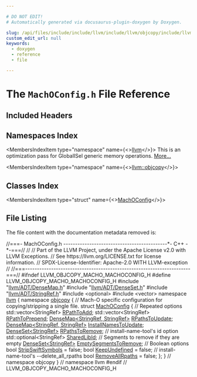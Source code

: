 ```yaml
---

# DO NOT EDIT!
# Automatically generated via docusaurus-plugin-doxygen by Doxygen.

slug: /api/files/include/include/llvm/include/llvm/objcopy/include/llvm/objcopy/macho/machoconfig-h
custom_edit_url: null
keywords:
  - doxygen
  - reference
  - file

---
```





# The `MachOConfig.h` File Reference

<DoxygenPage pluginConfig={pluginConfig}>



## Included Headers

<IncludesList>
<IncludesListItem
  filePath="llvm/ADT/DenseMap.h"
  permalink="/docs/api/files/include/include/llvm/include/llvm/adt/densemap-h"
  isLocal="true" />
<IncludesListItem
  filePath="llvm/ADT/DenseSet.h"
  permalink="/docs/api/files/include/include/llvm/include/llvm/adt/denseset-h"
  isLocal="true" />
<IncludesListItem
  filePath="llvm/ADT/StringRef.h"
  permalink="/docs/api/files/include/include/llvm/include/llvm/adt/stringref-h"
  isLocal="true" />
<IncludesListItem
  filePath="optional"
  permalink=""
  isLocal="false" />
<IncludesListItem
  filePath="vector"
  permalink=""
  isLocal="false" />
</IncludesList>

## Namespaces Index

<MembersIndex>

<MembersIndexItem
  type="namespace"
  name={<><a href="/docs/api/namespaces/llvm">llvm</a></>}>
This is an optimization pass for GlobalISel generic memory operations. <a href="/docs/api/namespaces/llvm/#details">More...</a>
</MembersIndexItem>

<MembersIndexItem
  type="namespace"
  name={<><a href="/docs/api/namespaces/llvm/objcopy">llvm::objcopy</a></>}>
</MembersIndexItem>

</MembersIndex>

## Classes Index

<MembersIndex>

<MembersIndexItem
  type="struct"
  name={<><a href="/docs/api/structs/llvm/objcopy/machoconfig">MachOConfig</a></>}>
</MembersIndexItem>

</MembersIndex>


## File Listing

The file content with the documentation metadata removed is:

<ProgramListing>

<Link id="l00001" /><CodeLine lineNumber="1"><Highlight kind="comment">//===- MachOConfig.h --------------------------------------------&#42;- C++ -&#42;-===//</Highlight><Highlight kind="normal"></Highlight></CodeLine>
<Link id="l00002" /><CodeLine lineNumber="2"><Highlight kind="normal"></Highlight><Highlight kind="comment">//</Highlight><Highlight kind="normal"></Highlight></CodeLine>
<Link id="l00003" /><CodeLine lineNumber="3"><Highlight kind="normal"></Highlight><Highlight kind="comment">// Part of the LLVM Project, under the Apache License v2.0 with LLVM Exceptions.</Highlight><Highlight kind="normal"></Highlight></CodeLine>
<Link id="l00004" /><CodeLine lineNumber="4"><Highlight kind="normal"></Highlight><Highlight kind="comment">// See https://llvm.org/LICENSE.txt for license information.</Highlight><Highlight kind="normal"></Highlight></CodeLine>
<Link id="l00005" /><CodeLine lineNumber="5"><Highlight kind="normal"></Highlight><Highlight kind="comment">// SPDX-License-Identifier: Apache-2.0 WITH LLVM-exception</Highlight><Highlight kind="normal"></Highlight></CodeLine>
<Link id="l00006" /><CodeLine lineNumber="6"><Highlight kind="normal"></Highlight><Highlight kind="comment">//</Highlight><Highlight kind="normal"></Highlight></CodeLine>
<Link id="l00007" /><CodeLine lineNumber="7"><Highlight kind="normal"></Highlight><Highlight kind="comment">//===----------------------------------------------------------------------===//</Highlight><Highlight kind="normal"></Highlight></CodeLine>
<Link id="l00008" /><CodeLine lineNumber="8"><Highlight kind="normal"></Highlight></CodeLine>
<Link id="l00009" /><CodeLine lineNumber="9"><Highlight kind="normal"></Highlight><Highlight kind="preprocessor">#ifndef LLVM&#95;OBJCOPY&#95;MACHO&#95;MACHOCONFIG&#95;H</Highlight><Highlight kind="normal"></Highlight></CodeLine>
<Link id="l00010" /><CodeLine lineNumber="10"><Highlight kind="normal"></Highlight><Highlight kind="preprocessor">#define LLVM&#95;OBJCOPY&#95;MACHO&#95;MACHOCONFIG&#95;H</Highlight><Highlight kind="normal"></Highlight></CodeLine>
<Link id="l00011" /><CodeLine lineNumber="11"><Highlight kind="normal"></Highlight></CodeLine>
<Link id="l00012" /><CodeLine lineNumber="12"><Highlight kind="normal"></Highlight><Highlight kind="preprocessor">#include &quot;<a href="/docs/api/files/include/include/llvm/include/llvm/adt/densemap-h">llvm/ADT/DenseMap.h</a>&quot;</Highlight><Highlight kind="normal"></Highlight></CodeLine>
<Link id="l00013" /><CodeLine lineNumber="13"><Highlight kind="normal"></Highlight><Highlight kind="preprocessor">#include &quot;<a href="/docs/api/files/include/include/llvm/include/llvm/adt/denseset-h">llvm/ADT/DenseSet.h</a>&quot;</Highlight><Highlight kind="normal"></Highlight></CodeLine>
<Link id="l00014" /><CodeLine lineNumber="14"><Highlight kind="normal"></Highlight><Highlight kind="preprocessor">#include &quot;<a href="/docs/api/files/include/include/llvm/include/llvm/adt/stringref-h">llvm/ADT/StringRef.h</a>&quot;</Highlight><Highlight kind="normal"></Highlight></CodeLine>
<Link id="l00015" /><CodeLine lineNumber="15"><Highlight kind="normal"></Highlight><Highlight kind="preprocessor">#include &lt;optional&gt;</Highlight><Highlight kind="normal"></Highlight></CodeLine>
<Link id="l00016" /><CodeLine lineNumber="16"><Highlight kind="normal"></Highlight><Highlight kind="preprocessor">#include &lt;vector&gt;</Highlight><Highlight kind="normal"></Highlight></CodeLine>
<Link id="l00017" /><CodeLine lineNumber="17"><Highlight kind="normal"></Highlight></CodeLine>
<Link id="l00018" /><CodeLine lineNumber="18"><Highlight kind="normal"></Highlight><Highlight kind="keyword">namespace </Highlight><Highlight kind="normal"><a href="/docs/api/namespaces/llvm">llvm</a> &#123;</Highlight></CodeLine>
<Link id="l00019" /><CodeLine lineNumber="19"><Highlight kind="normal"></Highlight><Highlight kind="keyword">namespace </Highlight><Highlight kind="normal"><a href="/docs/api/namespaces/llvm/objcopy">objcopy</a> &#123;</Highlight></CodeLine>
<Link id="l00020" /><CodeLine lineNumber="20"><Highlight kind="normal"></Highlight></CodeLine>
<Link id="l00021" /><CodeLine lineNumber="21"><Highlight kind="normal"></Highlight><Highlight kind="comment">// Mach-O specific configuration for copying/stripping a single file.</Highlight><Highlight kind="normal"></Highlight></CodeLine>
<Link id="l00022" /><CodeLine lineNumber="22" lineLink="/docs/api/structs/llvm/objcopy/machoconfig"><Highlight kind="normal"></Highlight><Highlight kind="keyword">struct </Highlight><Highlight kind="normal"><a href="/docs/api/structs/llvm/objcopy/machoconfig">MachOConfig</a> &#123;</Highlight></CodeLine>
<Link id="l00023" /><CodeLine lineNumber="23"><Highlight kind="normal">  </Highlight><Highlight kind="comment">// Repeated options</Highlight><Highlight kind="normal"></Highlight></CodeLine>
<Link id="l00024" /><CodeLine lineNumber="24" lineLink="/docs/api/structs/llvm/objcopy/machoconfig/#aeaabcf623530c6964340a7fbf1429711"><Highlight kind="normal">  std::vector&lt;StringRef&gt; <a href="/docs/api/structs/llvm/objcopy/machoconfig/#aeaabcf623530c6964340a7fbf1429711">RPathToAdd</a>;</Highlight></CodeLine>
<Link id="l00025" /><CodeLine lineNumber="25" lineLink="/docs/api/structs/llvm/objcopy/machoconfig/#a40a1fde31114835514985bff83320863"><Highlight kind="normal">  std::vector&lt;StringRef&gt; <a href="/docs/api/structs/llvm/objcopy/machoconfig/#a40a1fde31114835514985bff83320863">RPathToPrepend</a>;</Highlight></CodeLine>
<Link id="l00026" /><CodeLine lineNumber="26" lineLink="/docs/api/structs/llvm/objcopy/machoconfig/#ad9f5e6ffb240fdcc1cdfa1aac327fd4b"><Highlight kind="normal">  <a href="/docs/api/classes/llvm/densemap">DenseMap&lt;StringRef, StringRef&gt;</a> <a href="/docs/api/structs/llvm/objcopy/machoconfig/#ad9f5e6ffb240fdcc1cdfa1aac327fd4b">RPathsToUpdate</a>;</Highlight></CodeLine>
<Link id="l00027" /><CodeLine lineNumber="27" lineLink="/docs/api/structs/llvm/objcopy/machoconfig/#a43a835e9dea583015d151fb5bbe8aa2c"><Highlight kind="normal">  <a href="/docs/api/classes/llvm/densemap">DenseMap&lt;StringRef, StringRef&gt;</a> <a href="/docs/api/structs/llvm/objcopy/machoconfig/#a43a835e9dea583015d151fb5bbe8aa2c">InstallNamesToUpdate</a>;</Highlight></CodeLine>
<Link id="l00028" /><CodeLine lineNumber="28" lineLink="/docs/api/structs/llvm/objcopy/machoconfig/#a916f81c0e991f3f0dea3717cae887764"><Highlight kind="normal">  <a href="/docs/api/classes/llvm/denseset">DenseSet&lt;StringRef&gt;</a> <a href="/docs/api/structs/llvm/objcopy/machoconfig/#a916f81c0e991f3f0dea3717cae887764">RPathsToRemove</a>;</Highlight></CodeLine>
<Link id="l00029" /><CodeLine lineNumber="29"><Highlight kind="normal"></Highlight></CodeLine>
<Link id="l00030" /><CodeLine lineNumber="30"><Highlight kind="normal">  </Highlight><Highlight kind="comment">// install-name-tool&#39;s id option</Highlight><Highlight kind="normal"></Highlight></CodeLine>
<Link id="l00031" /><CodeLine lineNumber="31" lineLink="/docs/api/structs/llvm/objcopy/machoconfig/#a8e23bb7046c989748f162eab83122d93"><Highlight kind="normal">  std::optional&lt;StringRef&gt; <a href="/docs/api/structs/llvm/objcopy/machoconfig/#a8e23bb7046c989748f162eab83122d93">SharedLibId</a>;</Highlight></CodeLine>
<Link id="l00032" /><CodeLine lineNumber="32"><Highlight kind="normal"></Highlight></CodeLine>
<Link id="l00033" /><CodeLine lineNumber="33"><Highlight kind="normal">  </Highlight><Highlight kind="comment">// Segments to remove if they are empty</Highlight><Highlight kind="normal"></Highlight></CodeLine>
<Link id="l00034" /><CodeLine lineNumber="34" lineLink="/docs/api/structs/llvm/objcopy/machoconfig/#a8fa1caf761d4acd4745c4eb38040cfda"><Highlight kind="normal">  <a href="/docs/api/classes/llvm/denseset">DenseSet&lt;StringRef&gt;</a> <a href="/docs/api/structs/llvm/objcopy/machoconfig/#a8fa1caf761d4acd4745c4eb38040cfda">EmptySegmentsToRemove</a>;</Highlight></CodeLine>
<Link id="l00035" /><CodeLine lineNumber="35"><Highlight kind="normal"></Highlight></CodeLine>
<Link id="l00036" /><CodeLine lineNumber="36"><Highlight kind="normal">  </Highlight><Highlight kind="comment">// Boolean options</Highlight><Highlight kind="normal"></Highlight></CodeLine>
<Link id="l00037" /><CodeLine lineNumber="37" lineLink="/docs/api/structs/llvm/objcopy/machoconfig/#adc7cdb19bae50c7c3ed42b1a2e34525c"><Highlight kind="normal">  </Highlight><Highlight kind="keywordtype">bool</Highlight><Highlight kind="normal"> <a href="/docs/api/structs/llvm/objcopy/machoconfig/#adc7cdb19bae50c7c3ed42b1a2e34525c">StripSwiftSymbols</a> = </Highlight><Highlight kind="keyword">false</Highlight><Highlight kind="normal">;</Highlight></CodeLine>
<Link id="l00038" /><CodeLine lineNumber="38" lineLink="/docs/api/structs/llvm/objcopy/machoconfig/#af941dc09de3a437e11895a41b8de23f5"><Highlight kind="normal">  </Highlight><Highlight kind="keywordtype">bool</Highlight><Highlight kind="normal"> <a href="/docs/api/structs/llvm/objcopy/machoconfig/#af941dc09de3a437e11895a41b8de23f5">KeepUndefined</a> = </Highlight><Highlight kind="keyword">false</Highlight><Highlight kind="normal">;</Highlight></CodeLine>
<Link id="l00039" /><CodeLine lineNumber="39"><Highlight kind="normal"></Highlight></CodeLine>
<Link id="l00040" /><CodeLine lineNumber="40"><Highlight kind="normal">  </Highlight><Highlight kind="comment">// install-name-tool&#39;s --delete&#95;all&#95;rpaths</Highlight><Highlight kind="normal"></Highlight></CodeLine>
<Link id="l00041" /><CodeLine lineNumber="41" lineLink="/docs/api/structs/llvm/objcopy/machoconfig/#ab25866653b367bec23cf05ef587b4051"><Highlight kind="normal">  </Highlight><Highlight kind="keywordtype">bool</Highlight><Highlight kind="normal"> <a href="/docs/api/structs/llvm/objcopy/machoconfig/#ab25866653b367bec23cf05ef587b4051">RemoveAllRpaths</a> = </Highlight><Highlight kind="keyword">false</Highlight><Highlight kind="normal">;</Highlight></CodeLine>
<Link id="l00042" /><CodeLine lineNumber="42"><Highlight kind="normal">&#125;;</Highlight></CodeLine>
<Link id="l00043" /><CodeLine lineNumber="43"><Highlight kind="normal"></Highlight></CodeLine>
<Link id="l00044" /><CodeLine lineNumber="44"><Highlight kind="normal">&#125; </Highlight><Highlight kind="comment">// namespace objcopy</Highlight><Highlight kind="normal"></Highlight></CodeLine>
<Link id="l00045" /><CodeLine lineNumber="45"><Highlight kind="normal">&#125; </Highlight><Highlight kind="comment">// namespace llvm</Highlight><Highlight kind="normal"></Highlight></CodeLine>
<Link id="l00046" /><CodeLine lineNumber="46"><Highlight kind="normal"></Highlight></CodeLine>
<Link id="l00047" /><CodeLine lineNumber="47"><Highlight kind="normal"></Highlight><Highlight kind="preprocessor">#endif </Highlight><Highlight kind="comment">// LLVM&#95;OBJCOPY&#95;MACHO&#95;MACHOCONFIG&#95;H</Highlight><Highlight kind="normal"></Highlight></CodeLine>

</ProgramListing>

</DoxygenPage>
